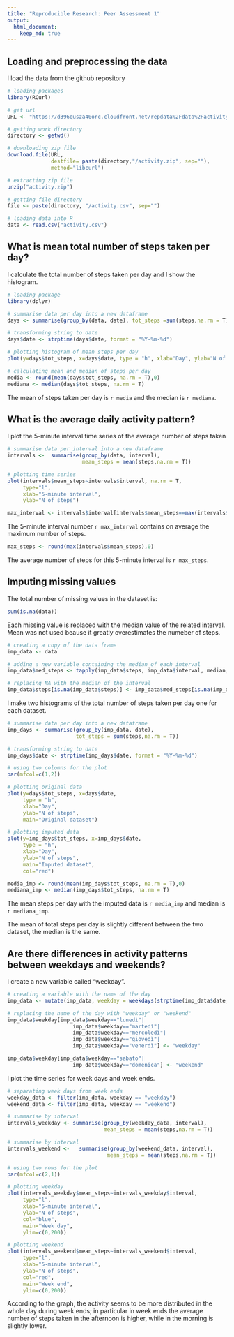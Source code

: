 ```yaml
---
title: "Reproducible Research: Peer Assessment 1"
output: 
  html_document:
    keep_md: true
---
```


## Loading and preprocessing the data

I load the data from the github repository

```r
# loading packages
library(RCurl)

# get url
URL <- "https://d396qusza40orc.cloudfront.net/repdata%2Fdata%2Factivity.zip"

# getting work directory
directory <- getwd()

# downloading zip file
download.file(URL, 
              destfile= paste(directory,"/activity.zip", sep=""),
              method="libcurl")

# extracting zip file
unzip("activity.zip")

# getting file directory
file <- paste(directory, "/activity.csv", sep="")

# loading data into R
data <- read.csv("activity.csv")
```

## What is mean total number of steps taken per day?

I calculate the total number of steps taken per day and I show the histogram.

```r
# loading package
library(dplyr)

# summarise data per day into a new dataframe
days <- summarise(group_by(data, date), tot_steps =sum(steps,na.rm = T))

# transforming string to date
days$date <- strptime(days$date, format = "%Y-%m-%d")

# plotting histogram of mean steps per day
plot(y=days$tot_steps, x=days$date, type = "h", xlab="Day", ylab="N of steps")
```

```r
# calculating mean and median of steps per day
media <- round(mean(days$tot_steps, na.rm = T),0)
mediana <- median(days$tot_steps, na.rm = T)
```

The mean of steps taken per day is `r media` and the median is `r mediana`.

## What is the average daily activity pattern?

I plot the  5-minute interval time series of the average number of steps taken

```r
# summarise data per interval into a new dataframe
intervals <-  summarise(group_by(data, interval),
                        mean_steps = mean(steps,na.rm = T))

# plotting time series
plot(intervals$mean_steps~intervals$interval, na.rm = T, 
     type="l", 
     xlab="5-minute interval",
     ylab="N of steps")
```


```r
max_interval <- intervals$interval[intervals$mean_steps==max(intervals$mean_steps)]
```

The 5-minute interval number `r max_interval` contains on average the maximum number of steps.

```r
max_steps <- round(max(intervals$mean_steps),0)
```

The average number of steps for this 5-minute interval is `r max_steps `.

## Imputing missing values

The total number of missing values in the dataset is:

```r
sum(is.na(data))
```

Each missing value is replaced with the median value of the related interval. Mean was not used beause it greatly overestimates the numeber of steps.

```r
# creating a copy of the data frame
imp_data <- data

# adding a new variable containing the median of each interval
imp_data$med_steps <- tapply(imp_data$steps, imp_data$interval, median, na.rm=T)

# replacing NA with the median of the interval
imp_data$steps[is.na(imp_data$steps)] <- imp_data$med_steps[is.na(imp_data$steps)]
```

I make two histograms of the total number of steps taken per day one for each dataset.

```r
# summarise data per day into a new dataframe
imp_days <- summarise(group_by(imp_data, date),
                      tot_steps = sum(steps,na.rm = T))

# transforming string to date
imp_days$date <- strptime(imp_days$date, format = "%Y-%m-%d")

# using two colomns for the plot
par(mfcol=c(1,2))

# plotting original data 
plot(y=days$tot_steps, x=days$date, 
     type = "h", 
     xlab="Day", 
     ylab="N of steps", 
     main="Original dataset")

# plotting imputed data
plot(y=imp_days$tot_steps, x=imp_days$date, 
     type = "h", 
     xlab="Day", 
     ylab="N of steps", 
     main="Imputed dataset", 
     col="red")
```

```r
media_imp <- round(mean(imp_days$tot_steps, na.rm = T),0)
mediana_imp <- median(imp_days$tot_steps, na.rm = T)
```

The mean steps per day with the imputed data is `r media_imp` and median is `r mediana_imp`.

The mean of total steps per day is slightly different between the two dataset, the median is the same.

## Are there differences in activity patterns between weekdays and weekends?

I create a new variable called "weekday".

```r
# creating a variable with the name of the day
imp_data <- mutate(imp_data, weekday = weekdays(strptime(imp_data$date, format = "%Y-%m-%d")))

# replacing the name of the day with "weekday" or "weekend"
imp_data$weekday[imp_data$weekday=="lunedì"|
                     imp_data$weekday=="martedì"|
                     imp_data$weekday=="mercoledì"|
                     imp_data$weekday=="giovedì"|
                     imp_data$weekday=="venerdì"] <- "weekday"

imp_data$weekday[imp_data$weekday=="sabato"|
                     imp_data$weekday=="domenica"] <- "weekend"
```

I plot the time series for week days and week ends.

```r
# separating week days from week ends
weekday_data <- filter(imp_data, weekday == "weekday")
weekend_data <- filter(imp_data, weekday == "weekend")

# summarise by interval 
intervals_weekday <- summarise(group_by(weekday_data, interval),
                               mean_steps = mean(steps,na.rm = T))

# summarise by interval
intervals_weekend <-   summarise(group_by(weekend_data, interval),
                                mean_steps = mean(steps,na.rm = T))

# using two rows for the plot
par(mfcol=c(2,1))

# plotting weekday
plot(intervals_weekday$mean_steps~intervals_weekday$interval, 
     type="l", 
     xlab="5-minute interval",
     ylab="N of steps",
     col="blue",
     main="Week day",
     ylim=c(0,200))

# plotting weekend
plot(intervals_weekend$mean_steps~intervals_weekend$interval,
     type="l", 
     xlab="5-minute interval",
     ylab="N of steps",
     col="red",
     main="Week end",
     ylim=c(0,200))
```

According to the graph, the activity seems to be more distributed in the whole day during week ends; in particular in week ends the average number of steps taken in the afternoon is higher, while in the morning is slightly lower.